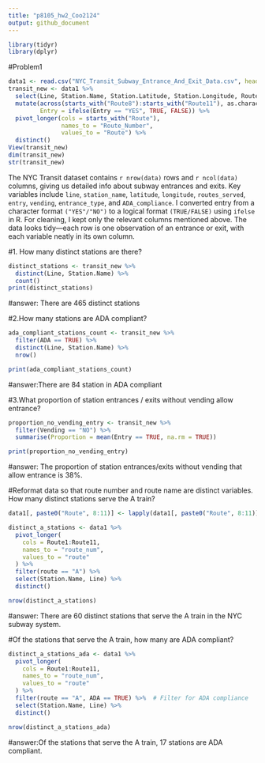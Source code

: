 ```yaml
---
title: "p8105_hw2_Coo2124"
output: github_document
---
```


```r
library(tidyr)
library(dplyr)
```

#Problem1 
```r
data1 <- read.csv("NYC_Transit_Subway_Entrance_And_Exit_Data.csv", header = T)
transit_new <- data1 %>%
  select(Line, Station.Name, Station.Latitude, Station.Longitude, Route1:Route11, Entry, Vending, Entrance.Type, ADA) %>%
  mutate(across(starts_with("Route8"):starts_with("Route11"), as.character),
         Entry = ifelse(Entry == "YES", TRUE, FALSE)) %>%
  pivot_longer(cols = starts_with("Route"),
               names_to = "Route_Number",   
               values_to = "Route") %>%
  distinct()
View(transit_new)
dim(transit_new)
str(transit_new)

```

The NYC Transit dataset contains `r nrow(data)` rows and `r ncol(data)` columns, giving us detailed info about subway entrances and exits. Key variables include `line`, `station_name`, `latitude`, `longitude`, `routes_served`, `entry`, `vending`, `entrance_type`, and `ADA_compliance`. I converted entry from a character format `("YES"/"NO")` to a logical format `(TRUE/FALSE)` using `ifelse` in R. For cleaning, I kept only the relevant columns mentioned above. The data looks tidy—each row is one observation of an entrance or exit, with each variable neatly in its own column.


#1. How many distinct stations are there?
```r
distinct_stations <- transit_new %>%
  distinct(Line, Station.Name) %>%
  count()
print(distinct_stations)
```
#answer: There are 465 distinct stations

#2.How many stations are ADA compliant?
```r
ada_compliant_stations_count <- transit_new %>%
  filter(ADA == TRUE) %>%                         
  distinct(Line, Station.Name) %>%                 
  nrow()                                           

print(ada_compliant_stations_count)
```
#answer:There are 84 station in ADA compliant

#3.What proportion of station entrances / exits without vending allow entrance?
```r
proportion_no_vending_entry <- transit_new %>%
  filter(Vending == "NO") %>%                      
  summarise(Proportion = mean(Entry == TRUE, na.rm = TRUE)) 

print(proportion_no_vending_entry)
```
#answer: The proportion of station entrances/exits without vending that allow entrance is 38%.

#Reformat data so that route number and route name are distinct variables. How many distinct stations serve the A train?
```r
data1[, paste0("Route", 8:11)] <- lapply(data1[, paste0("Route", 8:11)], as.character)

distinct_a_stations <- data1 %>%
  pivot_longer(
    cols = Route1:Route11,             
    names_to = "route_num",           
    values_to = "route"              
  ) %>%
  filter(route == "A") %>%
  select(Station.Name, Line) %>%  
  distinct()

nrow(distinct_a_stations)
```

#answer: There are 60 distinct stations that serve the A train in the NYC subway system.

#Of the stations that serve the A train, how many are ADA compliant?
```r
distinct_a_stations_ada <- data1 %>%
  pivot_longer(
    cols = Route1:Route11,
    names_to = "route_num",
    values_to = "route"
  ) %>%
  filter(route == "A", ADA == TRUE) %>%  # Filter for ADA compliance
  select(Station.Name, Line) %>%
  distinct()

nrow(distinct_a_stations_ada)
```

#answer:Of the stations that serve the A train, 17 stations are ADA compliant.



